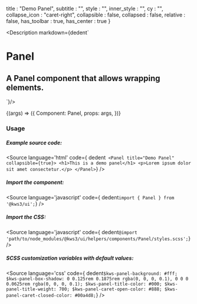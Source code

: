 
  title : "Demo Panel",
  subtitle : "",
  style : "",
  inner_style : "",
  cy : "",
  collapse_icon : "caret-right",
  collapsible : false,
  collapsed : false,
  relative : false,
  has_toolbar : true,
  has_center : true
}

<Meta
  title="Helpers/Panel"
  component={Panel}
  args={args}
/>

<Description markdown={dedent`
# Panel
## A Panel component that allows wrapping elements.
`}/>

<Canvas>
  <Story
  name="Panel"
  args={args}
  >
  {(args) => ({
    Component: Panel,
    props: args,
  })}
  </Story>
</Canvas>

<ArgsTable story="Panel" />


### Usage
##### Example source code:
<Source
  language='html'
  code={ dedent`
  <Panel title="Demo Panel" collapsible={true}>
    <h1>This is a demo panel</h1>
    <p>Lorem ipsum dolor sit amet consectetur.</p>
  </Panel>`}
/>

##### Import the component:
<Source
  language='javascript'
  code={ dedent`import { Panel } from '@kws3/ui';`}
/>

##### Import the CSS:
<Source
  language='javascript'
  code={ dedent`@import 'path/to/node_modules/@kws3/ui/helpers/components/Panel/styles.scss';`}
/>

##### SCSS customization variables with default values:
<Source
  language='css'
  code={ dedent`
    $kws-panel-background: #fff;
    $kws-panel-box-shadow: 0 0.125rem 0.1875rem rgba(0, 0, 0, 0.1), 0 0 0 0.0625rem rgba(0, 0, 0, 0.1);
    $kws-panel-title-color: #000;
    $kws-panel-title-weight: 700;
    $kws-panel-caret-open-color: #888;
    $kws-panel-caret-closed-color: #00a4d8;
  `}
/>